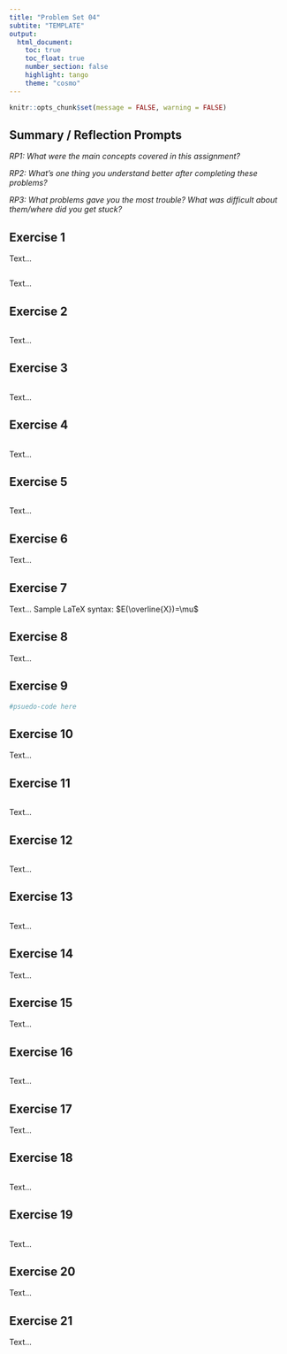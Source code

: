 ```yaml
---
title: "Problem Set 04"
subtite: "TEMPLATE"
output: 
  html_document:
    toc: true
    toc_float: true
    number_section: false
    highlight: tango
    theme: "cosmo"
---
```


```r
knitr::opts_chunk$set(message = FALSE, warning = FALSE)
```

## Summary / Reflection Prompts

*RP1: What were the main concepts covered in this assignment?*

*RP2: What's one thing you understand better after completing these problems?*

*RP3: What problems gave you the most trouble? What was difficult about them/where did you get stuck?*

## Exercise 1

Text...

```r

```

Text...

## Exercise 2

```r

```

Text...

## Exercise 3

```r

```

Text...

## Exercise 4

```r

```

Text...

## Exercise 5

```r

```

Text...

## Exercise 6

Text...

## Exercise 7

Text... 
Sample LaTeX syntax: $E(\overline{X})=\mu$

## Exercise 8

Text...

## Exercise 9

```r
#psuedo-code here

```


## Exercise 10

Text...

## Exercise 11

```r

```

Text...

## Exercise 12

```r

```

Text...

## Exercise 13

```r

```

Text...

## Exercise 14

Text...

## Exercise 15

Text...

## Exercise 16

```r

```

Text...

## Exercise 17

Text...

## Exercise 18

```r

```

Text...

## Exercise 19

```r

```

Text...

## Exercise 20

Text...

## Exercise 21

Text...